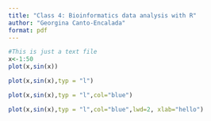 ```yaml
---
title: "Class 4: Bioinformatics data analysis with R"
author: "Georgina Canto-Encalada"
format: pdf
---
```


```r
#This is just a text file
x<-1:50
plot(x,sin(x))
```

```r
plot(x,sin(x),typ = "l")
```

```r
plot(x,sin(x),typ = "l",col="blue")
```

```r
plot(x,sin(x),typ = "l",col="blue",lwd=2, xlab="hello")
```